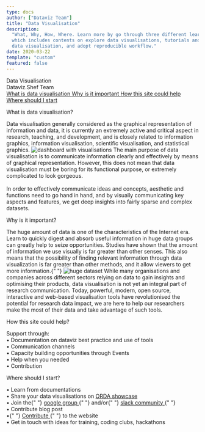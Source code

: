 ```yaml
---
type: docs
author: ["Dataviz Team"]
title: "Data Visualisation"
description:
  "What, Why, How, Where. Learn more by go through three different learning paths
  which includes contents on explore data visualisations, tutorials and guides on creating
  data visualisation, and adopt reproducible workflow."
date: 2020-03-22
template: "custom"
featured: false
---
```



<div
  className="shadow-xl flex justify-center items-center text-center"
  style={{
    backgroundImage: `url(${bg})`,
    backgroundSize: "cover",
    width: "100%",
    flexDirection: "column",
    paddingTop: "37vh",
    paddingBottom: "37vh"
  }}
>
  <div>
    <div className="text-5xl text-white font-bold">Data Visualisation</div>
    <div className="text-lg text-gray-100 mt-5">Dataviz.Shef Team</div>
  </div>
</div>
<div className="flex flex-wrap justify-between px-3 md:px-32 lg:px-48 2xl:px-78 text-black bg-white text-sm sticky top-0 left-0 z-10 shadow-xl">
  <a
    href="#what"
    anchor
    className=" hover:text-brand-blue cursor-pointer py-2"
    style={{ background: "none" }}
  >
    What is data visualisation
  </a>
  <a
    href="#why"
    anchor
    className=" hover:text-brand-blue cursor-pointer py-2"
    style={{ background: "none" }}
  >
    Why is it important
  </a>
  <a
    href="#how"
    anchor
    className=" hover:text-brand-blue cursor-pointer py-2"
    style={{ background: "none" }}
  >
    How this site could help
  </a>
  <a
    href="#start"
    anchor
    className=" hover:text-brand-blue cursor-pointer py-2"
    style={{ background: "none" }}
  >
    Where should I start
  </a>
</div>

<div className="py-16">
  <div
    className="flex flex-wrap text-gray-900 mx-auto px-3 lg:px-16 2xl:px-16 py-8 lg:max-w-70 2xl:max-w-50 rounded-3xl"
    style={{ backgroundColor: "rgba(255, 255, 255, .97)" }}
  >
    <Fade duration={2000} fraction={0.5}>
      <div id="what" className="lg:min-h-80">
        <p className="text-brand-blue font-bold text-5xl">
          What is data visualisation?
        </p>
        <p>
          Data visualisation generally considered as the graphical
          representation of information and data, it is currently an extremely
          active and critical aspect in research, teaching, and development, and
          is closely related to information graphics, information visualisation,
          scientific visualisation, and statistical graphics.
          <img src="./img1.jpg" alt="dashboard with visualisations" />
          The main purpose of data visualisation is to communicate information
          clearly and effectively by means of graphical representation. However,
          this does not mean that data visualisation must be boring for its
          functional purpose, or extremely complicated to look gorgeous.
          <br /> <br /> In order to effectively communicate ideas and concepts, aesthetic
          and functions need to go hand in hand, and by visually communicating key
          aspects and features, we get deep insights into fairly sparse and complex
          datasets.
        </p>
      </div>
    </Fade>
    <Fade duration={2000}>
      <div id="why" className="flex-wrap lg:min-h-80">
        <p className="text-brand-blue font-bold text-5xl">
          Why is it important?
        </p>
        <p>
          The huge amount of data is one of the characteristics of the Internet
          era. Learn to quickly digest and absorb useful information in huge
          data groups can greatly help to seize opportunities. Studies have
          shown that the amount of information we use visually is far greater
          than other senses. This also means that the possibility of finding
          relevant information through data visualization is far greater than
          other methods, and it allow viewers to get more information.{" "}
          <img style={{ width: "100%" }} src="./img2.jpg" alt="huge dataset" />
          While many organisations and companies across different sectors relying
          on data to gain insights and optimising their products, data visualisation
          is not yet an integral part of research communication. Today, powerful,
          modern, open source, interactive and web-based visualisation tools have
          revolutionised the potential for research data impact, we are here to help
          our researchers make the most of their data and take advantage of such
          tools.
        </p>
      </div>
    </Fade>
    <Fade duration={2000}>
      <div id="how" className="flex-wrap lg:min-h-80">
        <p className="text-brand-blue font-bold text-5xl">
          How this site could help?
        </p>
        <p>
          Support through: <br />
          &bull; Documentation on dataviz best practice and use of tools <br />
          &bull; Communication channels <br />
          &bull; Capacity building opportunities through Events <br />
          &bull; Help when you needed <br />
          &bull; Contribution <br />
        </p>
      </div>
    </Fade>
    <Fade duration={2000}>
      <div id="start" className="flex-wrap lg:min-h-50">
        <p className="text-brand-blue font-bold text-5xl">
          Where should I start?
        </p>
        <p>
          &bull; Learn from <Link to="/blog">documentations</Link> <br />
          &bull; Share your data visualisations on <a href="https://orda.shef.ac.uk/visualisations/">
            ORDA showcase
          </a> <br />
          &bull; Join the{" "}
          <a href="https://groups.google.com/a/sheffield.ac.uk/forum/?hl=en#!forum/shef_dataviz-group">
            google group
          </a>{" "}
          and/or{" "}
          <a href="https://join.slack.com/t/shef-dataviz/signup">
            slack community
          </a>{" "}
          <br />
          &bull; <Link to="/docs/22/03/2020/contribute-blog-post">
            Contribute blog post
          </Link> <br />
          &bull;{" "}
          <a href="https://github.com/researchdata-sheffield/dataviz-hub2">
            Contribute
          </a>{" "}
          to the website <br />
          &bull; Get in touch with ideas for training, coding clubs, hackathons <br />
        </p>
      </div>
    </Fade>
  </div>
</div>

